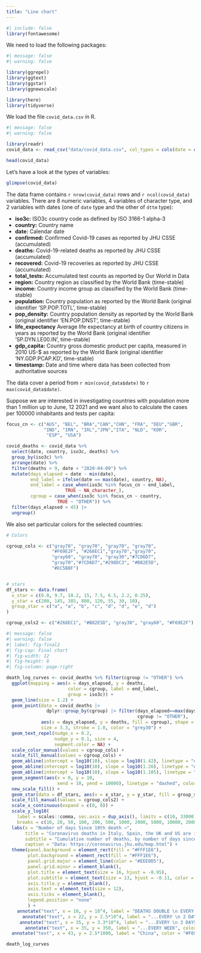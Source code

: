 ```yaml
---
title: "Line chart"
---
```


```r
#| include: false
library(fontawesome)
```


We need to load the following packages:

```r
#| message: false
#| warning: false

library(ggrepel)
library(ggtext)
library(ggstar)
library(ggnewscale)

library(here)
library(tidyverse)
```



We load the file `covid_data.csv` in R.

```r
#| message: false
#| warning: false

library(readr)
covid_data <- read_csv("data/covid_data.csv", col_types = cols(date = col_date(format = "%m/%d/%Y"))) 

head(covid_data)
```


Let's have a look at the types of variables:

```r
glimpse(covid_data)
```

The data frame contains `r nrow(covid_data)` rows and `r ncol(covid_data)` variables. There are 8 numeric variables, 4 variables of character type, and 2 variables with dates (one of `date` type and the other of `dttm` type):

-   **iso3c:** ISO3c country code as defined by ISO 3166-1 alpha-3
-   **country:** Country name
-   **date:** Calendar date
-   **confirmed:** Confirmed Covid-19 cases as reported by JHU CSSE (accumulated)
-   **deaths:** Covid-19-related deaths as reported by JHU CSSE (accumulated)
-   **recovered:** Covid-19 recoveries as reported by JHU CSSE (accumulated)
-   **total_tests:** Accumulated test counts as reported by Our World in Data
-   **region:** Country region as classified by the World Bank (time-stable)
-   **income:** Country income group as classified by the World Bank (time-stable)
-   **population:** Country population as reported by the World Bank (original identifier 'SP.POP.TOTL', time-stable)
-   **pop_density:** Country population density as reported by the World Bank (original identifier 'EN.POP.DNST', time-stable)
-   **life_expectancy** Average life expectancy at birth of country citizens in years as reported by the World Bank (original identifier 'SP.DYN.LE00.IN', time-stable)
-   **gdp_capita:** Country gross domestic product per capita, measured in 2010 US-\$ as reported by the World Bank (original identifier 'NY.GDP.PCAP.KD', time-stable)
-   **timestamp:** Date and time where data has been collected from authoritative sources



The data cover a period from `r min(covid_data$date)` to `r max(covid_data$date)`.

Suppose we are interested in investigating countries with population more than 1 million up to June, 12 2021 and we want also to calculate the cases per 100000 inhabitants and tests per capita:



```r
focus_cn <- c("AUS", "BEL", "BRA","CAN","CHN", "FRA", "DEU","GBR",
              "IND", "IRN", "IRL","JPN","ITA", "NLD", "KOR",
               "ESP", "USA")

covid_deaths <- covid_data %>%
  select(date, country, iso3c, deaths) %>%
  group_by(iso3c) %>%
  arrange(date) %>%
  filter(deaths > 9, date < "2020-04-09") %>%
  mutate(days_elapsed = date - min(date),
         end_label = ifelse(date == max(date), country, NA),
         end_label = case_when(iso3c %in% focus_cn ~ end_label,
                      TRUE ~ NA_character_),
         cgroup = case_when(iso3c %in% focus_cn ~ country,
                   TRUE ~ "OTHER")) %>% 
  filter(days_elapsed < 45) |> 
  ungroup()
```



We also set particular colors for the selected countries:

```r
# Colors

cgroup_cols <- c("gray70", "gray70", "gray70", "gray70", 
                 "#F69E2F", "#268EC1","gray70","gray70",
                 "gray60", "gray70", "gray30","#7CD6D7",
                 "gray70","#7CD6D7","#298DC3", "#B82E5D", 
                 "#EC5B8F")


# stars
df_stars <- data.frame(
  x_star = c(6.8, 9.7, 10.2, 15, 7.5, 6.5, 2.2, 0.25),
  y_star = c(200, 145, 385, 800, 120, 55, 30, 10),
  group_star = c("a", "a", "b", "c", "d", "d", "e", "d")
)

cgroup_cols2 <- c("#268EC1", "#B82E5D", "gray30", "gray60", "#F69E2F")

```




```r
#| message: false
#| warning: false
#| label: fig-final2
#| fig-cap: Final chart
#| fig-width: 12
#| fig-height: 8
#| fig-column: page-right

death_log_curves <- covid_deaths %>% filter(cgroup != "OTHER") %>% 
  ggplot(mapping = aes(x = days_elapsed, y = deaths,
                       color = cgroup, label = end_label,
                       group = iso3c)) +
  geom_line(size = 1.2) +
  geom_point(data = covid_deaths |> 
               dplyr::group_by(cgroup) |> filter(days_elapsed==max(days_elapsed),
                                                 cgroup != "OTHER"),
             aes(x = days_elapsed, y = deaths, fill = cgroup), shape = 21, 
             size = 3.3, stroke = 1.0, color = "grey30") +
  geom_text_repel(nudge_x = 0.2,
                  nudge_y = 0.1, size = 4,
                  segment.color = NA) +
  scale_color_manual(values = cgroup_cols) +
  scale_fill_manual(values = cgroup_cols) +  
  geom_abline(intercept = log10(10), slope = log10(1.42), linetype = "dashed", color = "gray", linewidth = 0.8) +
  geom_abline(intercept = log10(10), slope = log10(1.26), linetype = "dashed", color = "gray", linewidth = 0.8) +
  geom_abline(intercept = log10(10), slope = log10(1.105), linetype = "dashed", color = "gray", linewidth = 0.8) +
  geom_segment(aes(x = 0, y = 10,
                   xend = 10, yend = 10000), linetype = "dashed", color = "gray", linewidth = 0.8) + 
  new_scale_fill() +
  geom_star(data = df_stars, aes(x = x_star, y = y_star, fill = group_star), starstroke = 0.9, size = 3.5, inherit.aes = F) +
  scale_fill_manual(values = cgroup_cols2) +
  scale_x_continuous(expand = c(0, 0)) +
  scale_y_log10(
    label = scales::comma, sec.axis = dup_axis(), limits = c(10, 33000),
    breaks = c(10, 20, 50, 100, 200, 500, 1000, 2000, 5000, 10000, 20000)) +
  labs(x = "Number of days Since 10th death →",
       title = "Coronavirus deaths in Italy, Spain, the UK and US are increasing more rapidly than they did in China",
       subtitle = "Cumulative number of deaths, by number of days since 10th deaths \n \ \ \ \ Stars represent national lockdowns *",
       caption = "Data: https://coronavirus.jhu.edu/map.html") +
  theme(panel.background = element_rect(fill = "#FFF1E6"),
        plot.background = element_rect(fill = "#FFF1E6"),
        panel.grid.major = element_line(color = "#EEE0D5"),
        panel.grid.minor = element_blank(),
        plot.title = element_text(size = 16, hjust = -0.95),
        plot.subtitle = element_text(size = 13, hjust = -0.11, color = "grey30"),
        axis.title.y = element_blank(),
        axis.text = element_text(size = 12),
        axis.ticks = element_blank(),
        legend.position = "none"
        ) +
    annotate("text", x = 10, y = 10^4, label = "DEATHS DOUBLE \n EVERY DAY", color = "grey50") +
      annotate("text", x = 22, y = 2.5*10^4, label = "...EVERY \n 2 DAYS", color = "grey50") +
     annotate("text", x = 35, y = 3.3*10^4, label = "...EVERY \n 3 DAYS", color = "grey50") +
       annotate("text", x = 35, y = 350, label = "...EVERY WEEK", color = "grey50") +
  annotate("text", x = 43, y = 2.5*1000, label = "China", color = "#F69E2F")

death_log_curves

```



